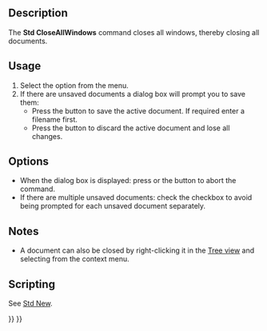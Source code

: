 <languages/>
<translate>

<!--T:7-->
{{Docnav
|[[Std_CloseActiveWindow|CloseActiveWindow]]
|[[Std_Save|Save]]
|[[Std_File_Menu|Std File Menu]]
|IconL=Std_CloseActiveWindow.svg
|IconR=Std_Save.svg
|IconC=Freecad.svg
}}

<!--T:1-->
{{GuiCommand
|Name=Std CloseAllWindows
|MenuLocation=File → Close All
|Workbenches=All
|SeeAlso=[[Std_CloseActiveWindow|Std Close]]
}}

==Description== <!--T:2-->

<!--T:8-->
The '''Std CloseAllWindows''' command closes all windows, thereby closing all documents.

==Usage== <!--T:3-->

<!--T:9-->
# Select the {{MenuCommand|File → [[Image:Std_CloseAllWindows.svg|16px]] Close All}} option from the menu.
# If there are unsaved documents a dialog box will prompt you to save them:
#* Press the {{Button|Save}} button to save the active document. If required enter a filename first.
#* Press the {{Button|Discard}} button to discard the active document and lose all changes.

==Options== <!--T:13-->

<!--T:14-->
* When the dialog box is displayed: press {{KEY|Esc}} or the {{Button|Cancel}} button to abort the command.
* If there are multiple unsaved documents: check the {{MenuCommand|Apply answer to all}} checkbox to avoid being prompted for each unsaved document separately.

==Notes== <!--T:18-->

<!--T:19-->
* A document can also be closed by right-clicking it in the [[Tree_view|Tree view]] and selecting {{MenuCommand|Close document}} from the context menu.

==Scripting== <!--T:15-->

<!--T:20-->
See [[Std_New#Scripting|Std New]].


<!--T:12-->
{{Docnav
|[[Std_CloseActiveWindow|CloseActiveWindow]]
|[[Std_Save|Save]]
|[[Std_File_Menu|Std File Menu]]
|IconL=Std_CloseActiveWindow.svg
|IconR=Std_Save.svg
|IconC=Freecad.svg
}}

</translate>
{{Std_Base_navi{{#translation:}}}}
{{Userdocnavi{{#translation:}}}}
